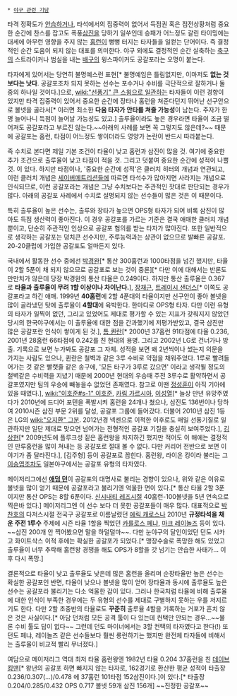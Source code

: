  * [[야구 관련 기담]]

타격 정확도가 [[안습]]하거나, 타석에서의 집중력이 없어서 득점권 혹은 접전상황처럼 중요한 순간에 찬스를 잡고도 폭풍[[삼진]]을 당하기 일쑤인데 승패가 어느정도 갈린 타이밍에는 대세에 아무런 영향을 주지 않는 [[홈런]]이 뻥뻥 터지는 타자들을 일컫는 단어이다. 즉 결정적인 순간 도움이 되지 않는 대포를 의미한다. 야구 외에도 결정적인 순간 실축하는 [[축구]]의 스트라이커나 범실을 내는 [[배구]]의 윙스파이커도 공갈포라는 오명이 붙는다.

타자에게 있어서는 당연히 불명예스런 표현[* 불명예임은 틀림없지만, 이마저도 '''없는 것보다는 낫다'''. 공갈포조차 되지 못하는 선수는 포수거나 수비를 극단적으로 잘하거나 둘중의 하나일 것이다.]으로, [[wiki:"선풍기" 큰 스윙으로 일관하는]] 타자들이 이런 경향이 있지만 타격 집중력이 있어서 중요한 순간에 장타나 홈런을 쳐준다던지 뛰어난 선구안으로 볼넷을 골라서[* 이러면 최소한 '''다음 타자가 안타를 쳐줄 가능성'''이 남는다. 주자가 한명 늘어나니 득점이 늘어날 가능성도 있고.] 출루율이라도 높은 경우라면 타율이 조금 떨어져도 공갈포라고 부르진 않는다.~~아래의 사례를 보면 꼭 그렇지도 않은데?~~ 때문에 공갈포는 홈런, 타점이 어느정도 쌓이더라도 영양가 논란이 반드시 따라붙는다.

즉 수치로 본다면 제일 기본 조건이 타율이 낮고 홈런과 삼진이 많을 것. 여기에 중요한 추가 조건으로 출루율이 낮고 타점이 적을 것. 그리고 덧붙여 중요한 순간에 성적이 나쁠 것. 이 있다. 하지만 타점이나, '중요한 순간에 성적'은 클러치 히터의 개념과 연관되고, 이런 클러치 개념은 [[세이버메트리션]]들에 따르면 타석수가 많아지면 사라지는 개념으로 인식되므로, 이런 공갈포라는 개념은 그냥 수치보다는 주관적인 잣대로 판단되는 경우가 많다. 아래의 공갈포 사례에서 수치로 설명되지 않는 선수들이 많은 것은 이 때문이다. 

특히 출루율이 높은 선수는, 출루와 장타가 높으면 OPS형 타자가 되어 비록 삼진이 많아도 득점 생산력이 좋아진다. 이 경우 공갈포를 가르는 기준은 결국 애매한 클러치 개념 뿐이고, 단순히 주관적인 인상으로 공갈포 혐의를 받는 타자가 많아진다. 또한 일반적으로 생각하는 공갈포는 덩치큰 선수지만, 주루능력과는 상관이 없으므로 발빠른 공갈포. 20-20클럽에 가입한 공갈포도 얼마든지 있다. 

국내에서 활동한 선수 중에선 [[박경완]][* 통산 300홈런과 1000타점을 넘긴 했지만, 타율이 2할 5푼이 채 되지 않으므로 공갈포로 보는 것이 중론][* 다만 이에 대해서는 반론도 만만치가 않은데 당장 박경완의 통산 타율은 0.249이다. 하지만 통산 출루율은 0.367로 '''타율과 출루율이 무려 1할 이상이나 차이난다.'''], [[장채근]], [[트레이시 샌더스]][* 이쪽도 공갈포라고 하긴 애매. 1999년 '''40홈런'''에 2할 4푼대의 타율이지만 선구안이 좋아 볼넷을 많이 골라냈던 탓에 출루율이 '''4할대'''에 육박한다. 한마디로 OPS형 타자. 다만 이런 유형의 타자가 일찍이 없던, 그리고 있었어도 제대로 평가할 수 있는 지표가 갖춰지지 않았던 당시의 한국야구에서는 이 출루율에 대한 점을 간과했기에 저평가받았고, 결국 삼진만 많은 공갈포란 인식이 쌓이게 된 것.], [[톰 퀸란]][* 2000년 37홈런 91타점에 타율 0.236, 2001년 28홈런 66타점에 0.242를 친 현대의 용병. 그리고 2002년 LG로 건너가나 방출. 기록으로 보면 누가봐도 공갈포 그 자체. 성적을 보면 왜 2년씩이나 썼는지 의문을 가지는 사람도 있으나, 퀸란은 철벽과 같은 3루 수비로 약점을 채워주었다. 1루로 빨려들어가는 것 같은 빨랫줄 같은 송구에, '모든 타구가 3루로 갔으면' 이라고 생각될 정도의 철벽같은 수비력을 지녔기 때문에 2000년 현대의 우승때 주전 3루수로 활약하면서 공갈포였지만 팀의 우승에 빼놓을수 없었던 존재였다. 참고로 이땐 [[정성훈]]이 아직 기아에 있을 때였다.], [[wiki:"이호준#s-1" 이호준]], [[카림 가르시아]], [[이성열]][* 늘상 만년 유망주였다가 2010년에 드디어 포텐을 폭발시켜 홈런을 24개나 쳤으나, 삼진도 136번이나 당하여 2010시즌 삼진 부문 2위를 달성, 공갈포 그룹에 들어갔다. 더불어 2010년 삼진 1등은 LG의 [[wiki:"오지환" 그분]]. 2012년경 넥센으로 이적한 이후로도 매일 선풍기질로 일관하지만 일단 제대로 맞으면 넘어가는 전형적인 공갈포 기질을 충실히 보여주었다.], [[김상현]][* 2009년도에 플루크성 짙은 홈런왕을 차지하긴 했지만 적어도 이 해에는 결정적인 만루홈런을 많이 쳐내는 등 공갈포로 절대 볼 수 없다. 다만 커리어 전반으로 보면 이야기가 좀 달라진다.], [김주형] 등이 공갈포로 꼽힌다. 홈런왕, 라이온 킹이라 불리는 그 [[이승엽]]조차도 일본야구에서는 공갈포 유형의 타자였다.

메이저리그에선 '''[[애덤 던]]'''이 공갈포의 대명사로 불리는 경향이 있으나, 위와 같은 이유로 볼넷을 많이 얻기 때문에 공갈포라고 불리기엔 억울한 면이 있다.[* 통산 타율 2할 3푼이지만 통산 OPS는 8할 6푼이다. [[신시내티 레즈]]시절 40홈런-100볼넷을 5년 연속으로 찍은바 있다.] 메이저리그엔 이 선수 보다 더 못한 공갈포들이 매우 많다. 대표적으로 [[박찬호]]의 다저스시절 전국구 공갈포로 이름날렸던 [[에릭 캐로스]]나 2010년 '''규정타석을 채운 주전 1루수''' 주제에 시즌 타율 1할을 찍었던 [[카를로스 페냐]], [[마크 레이놀즈]] 등이 있다. ~~삼진 200개 안 찍어봤으면 말을 하덜덜마~~. 다만 눈야구의 달인이었던 던도 시카고 화이트삭스 이적 후에는 확실한 공갈포가 되었다.[* 맹장수술로 폭망한 해도 있었고 출루율이 너무 추락해 홈런왕 경쟁을 해도 OPS가 8할을 갓 넘기는 안습한 사태가... 이후 다시 폭망.]

결론적으로 타율이 낮고 출루율도 낮은데 많은 홈런을 올리며 순장타율만 높은 선수는 확실한 공갈포인 반면, 타율이 낮으나 볼넷을 많이 얻어 장타율과 동시에 출루율도 높은 선수는 공갈포라 불리기는 다소 억울한 감이 있다. 그러나 한국처럼 타율에 비해 출루율에 대한 인식이 부족한 경우에는 두 유형의 선수를 제대로 구별하지 못하는 우를 저지르기도 한다. 다만 2할 초중반의 타율로도 '''꾸준히''' 출루율 4할을 기록하는 거포가 흔치 않은 것은 사실이다.[* 아담 던처럼 모든 공격 툴이 다 있는데 컨택만 안되는 경우...~~물론 수비 툴도 답이 없다~~ 그런데 던도 마이너에서는 3할 컨택의 타자였다고 한다(!) 또 던도 페냐, 레이놀즈 같은 선수들보다 훨씬 롱런하기는 했지만 완전체 타자들에 비해서는 출루율이 비교적 빨리 무너졌다.]

여담으로 메이저리그 역대 최저 타율 홈런왕엔 1982년 타율 0.204 37홈런을 친 [[데이브 킹맨]][* 왕년의 공갈포 하면 빠지지 않는 타자로, 162경기로 환산한 평균 성적이 타출장 0.236/0.307(...)/0.478 에 37홈런 101타점 152삼진이다.]이 있다.[* 타출장 0.204/0.285/0.432 OPS 0.717 볼넷 59개 삼진 156개] ~~진정한 공갈포~~
